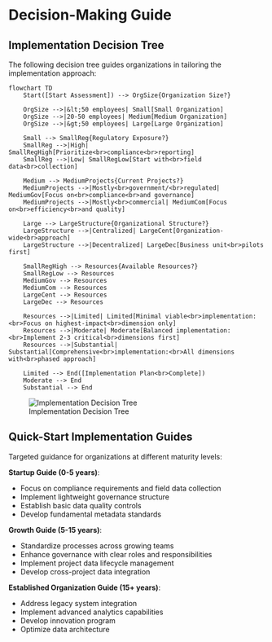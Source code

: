# Decision-Making Guide

## Implementation Decision Tree

The following decision tree guides organizations in tailoring the implementation approach:

```mermaid
flowchart TD
    Start([Start Assessment]) --> OrgSize{Organization Size?}
    
    OrgSize -->|&lt;50 employees| Small[Small Organization]
    OrgSize -->|20-50 employees| Medium[Medium Organization]
    OrgSize -->|&gt;50 employees| Large[Large Organization]
    
    Small --> SmallReg{Regulatory Exposure?}
    SmallReg -->|High| SmallRegHigh[Prioritize<br>compliance<br>reporting]
    SmallReg -->|Low| SmallRegLow[Start with<br>field data<br>collection]
    
    Medium --> MediumProjects{Current Projects?}
    MediumProjects -->|Mostly<br>government/<br>regulated| MediumGov[Focus on<br>compliance<br>and governance]
    MediumProjects -->|Mostly<br>commercial| MediumCom[Focus on<br>efficiency<br>and quality]
    
    Large --> LargeStructure{Organizational Structure?}
    LargeStructure -->|Centralized| LargeCent[Organization-wide<br>approach]
    LargeStructure -->|Decentralized| LargeDec[Business unit<br>pilots first]
    
    SmallRegHigh --> Resources{Available Resources?}
    SmallRegLow --> Resources
    MediumGov --> Resources
    MediumCom --> Resources
    LargeCent --> Resources
    LargeDec --> Resources
    
    Resources -->|Limited| Limited[Minimal viable<br>implementation:<br>Focus on highest-impact<br>dimension only]
    Resources -->|Moderate| Moderate[Balanced implementation:<br>Implement 2-3 critical<br>dimensions first]
    Resources -->|Substantial| Substantial[Comprehensive<br>implementation:<br>All dimensions with<br>phased approach]
    
    Limited --> End([Implementation Plan<br>Complete])
    Moderate --> End
    Substantial --> End
```

![Implementation Decision Tree ](implementation-timeline.svg)


## Quick-Start Implementation Guides

Targeted guidance for organizations at different maturity levels:

**Startup Guide (0-5 years)**:

- Focus on compliance requirements and field data collection
- Implement lightweight governance structure
- Establish basic data quality controls
- Develop fundamental metadata standards

**Growth Guide (5-15 years)**:

- Standardize processes across growing teams
- Enhance governance with clear roles and responsibilities
- Implement project data lifecycle management
- Develop cross-project data integration

**Established Organization Guide (15+ years)**:

- Address legacy system integration
- Implement advanced analytics capabilities
- Develop innovation program
- Optimize data architecture
